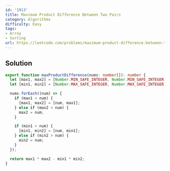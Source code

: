```yaml
---
id: '1913'
title: Maximum Product Difference Between Two Pairs
category: Algorithms
difficulty: Easy
tags:
- Array
- Sorting
url: https://leetcode.com/problems/maximum-product-difference-between-two-pairs
---
```


## Solution

```typescript filename="solution.ts" copy
export function maxProductDifference(nums: number[]): number {
  let [max1, max2] = [Number.MIN_SAFE_INTEGER, Number.MIN_SAFE_INTEGER];
  let [min1, min2] = [Number.MAX_SAFE_INTEGER, Number.MAX_SAFE_INTEGER];

  nums.forEach((num) => {
    if (max1 < num) {
      [max1, max2] = [num, max1];
    } else if (max2 < num) {
      max2 = num;
    }

    if (min1 > num) {
      [min1, min2] = [num, min1];
    } else if (min2 > num) {
      min2 = num;
    }
  });

  return max1 * max2 - min1 * min2;
}
```

